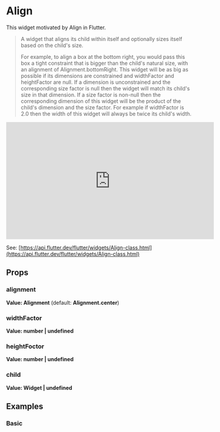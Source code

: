 
<Meta of={Stories} />

# Align

This widget motivated by Align in Flutter.

>A widget that aligns its child within itself and optionally sizes itself based on the child's size.
>
>For example, to align a box at the bottom right, you would pass this box a tight constraint that is bigger than the child's natural size, with an alignment of Alignment.bottomRight.
>This widget will be as big as possible if its dimensions are constrained and widthFactor and heightFactor are null. If a dimension is unconstrained and the corresponding size factor is null then the widget will match its child's size in that dimension. If a size factor is non-null then the corresponding dimension of this widget will be the product of the child's dimension and the size factor. For example if widthFactor is 2.0 then the width of this widget will always be twice its child's width.

<iframe
	width="560"
	height="315"
	src="https://www.youtube.com/embed/g2E7yl3MwMk"
	title="YouTube video player"
	frameborder="0"
	allow="accelerometer; autoplay; clipboard-write; encrypted-media; gyroscope; picture-in-picture; web-share"
	allowfullscreen
></iframe>

See: [https://api.flutter.dev/flutter/widgets/Align-class.html](https://api.flutter.dev/flutter/widgets/Align-class.html)

## Props

### alignment

**Value: Alignment** (default: **Alignment.center**)

### widthFactor

**Value: number | undefined**

### heightFoctor

**Value: number | undefined**

### child

**Value: Widget | undefined**

## Examples

### Basic

<Story of={Stories.Basic} />
